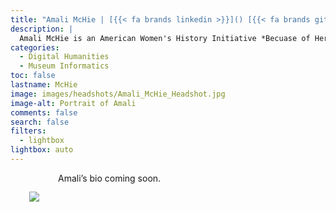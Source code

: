 ```yaml
---
title: "Amali McHie | [{{< fa brands linkedin >}}]() [{{< fa brands github >}}](https://github.com/) [{{< fa envelope >}}](mailto:)"
description: |
  Amali McHie is an American Women's History Initiative *Becuase of Her Story* summer intern. Amali in an undergraduate Software Engineering major at Kennesaw State.
categories:
  - Digital Humanities
  - Museum Informatics
toc: false
lastname: McHie
image: images/headshots/Amali_McHie_Headshot.jpg
image-alt: Portrait of Amali
comments: false
search: false
filters:
  - lightbox
lightbox: auto
---
```

::: {.content-container}
::: {.header-block}

<div>
  <div style="float: left; position: relative; top: 0px; padding: 30px;">
  ![](images/headshots/Amali_McHie_Headshot.jpg)
  </div>

Amali's bio coming soon.
</div>
:::
:::



